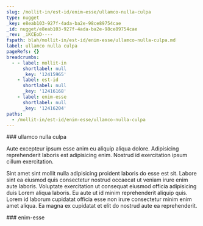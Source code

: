 ```yaml
---
slug: /mollit-in/est-id/enim-esse/ullamco-nulla-culpa
type: nugget
_key: e8eab103-927f-4ada-ba2e-98ce89754cae
_id: nugget/e8eab103-927f-4ada-ba2e-98ce89754cae
_rev: _iKCEoD----
fspath: blah/mollit-in/est-id/enim-esse/ullamco-nulla-culpa.md
label: ullamco nulla culpa
pageRefs: {}
breadcrumbs:
  - - label: mollit-in
      shortlabel: null
      _key: '12415965'
    - label: est-id
      shortlabel: null
      _key: '12416168'
    - label: enim-esse
      shortlabel: null
      _key: '12416204'
paths:
  - /mollit-in/est-id/enim-esse/ullamco-nulla-culpa
---
```


<NuggetArea>
<Nugget slug="/mollit-in/est-id/enim-esse/ullamco-nulla-culpa" type="nugget" _key="e8eab103-927f-4ada-ba2e-98ce89754cae" _id="nugget/e8eab103-927f-4ada-ba2e-98ce89754cae" _rev="_iKCEoD----" fspath="blah/mollit-in/est-id/enim-esse/ullamco-nulla-culpa.md" label="ullamco nulla culpa" paths="/mollit-in/est-id/enim-esse/ullamco-nulla-culpa">
<NuggetBody>
### ullamco nulla culpa

Aute excepteur ipsum esse anim eu aliquip aliqua dolore. Adipisicing reprehenderit laboris est adipisicing enim. Nostrud id exercitation ipsum cillum exercitation.

Sint amet sint mollit nulla adipisicing proident laboris do esse est sit. Labore sint ea eiusmod quis consectetur nostrud occaecat ut veniam irure enim aute laboris. Voluptate exercitation ut consequat eiusmod officia adipisicing duis Lorem aliqua laboris. Eu aute ut id minim reprehenderit aliquip quis. Lorem id laborum cupidatat officia esse non irure consectetur minim enim amet aliqua. Ea magna ex cupidatat et elit do nostrud aute ea reprehenderit.

</NuggetBody>
<Breadcrumbs>
<Crumbs>
<Crumb _key="12415965" label="mollit-in" /><Crumb _key="12416168" label="est-id" /><Crumb _key="12416204" label="enim-esse" />
</Crumbs>
</Breadcrumbs>
</Nugget>

<NuggetsInbound>
</NuggetsInbound>
<NuggetsOutbound>
</NuggetsOutbound>
</NuggetArea>
<PassagesInbound>
<Passage direction="inbound" type="passage" _key="12416204" _id="passage/12416204" _rev="_iKCEoC2--A" label="enim-esse" passage="enim-esse" fspath="blah/mollit-in/est-id/enim-esse" paths="/mollit-in/est-id/enim-esse" slug="/mollit-in/est-id/enim-esse">
<NuggetBody>
### enim-esse

</NuggetBody>
<Breadcrumbs>
<Crumbs>
<Crumb _key="12415965" label="mollit-in" /><Crumb _key="12416168" label="est-id" />
</Crumbs>
</Breadcrumbs>
</Passage>

</PassagesInbound>
<PassagesOutbound>
</PassagesOutbound>